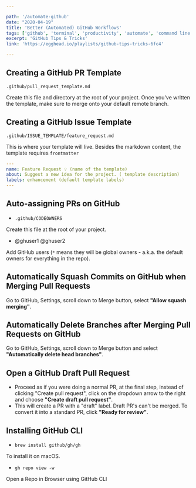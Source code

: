 ```yaml
---

path: '/automate-github'
date: "2020-04-19"
title: 'Better (Automated) GitHub Workflows'
tags: ['github', 'terminal', 'productivity', 'automate', 'command line', 'egghead']
excerpt: 'GitHub Tips & Tricks'
link: 'https://egghead.io/playlists/github-tips-tricks-6fc4'

---
```


## Creating a GitHub PR Template

`.github/pull_request_template.md`

Create this file and directory at the root of your project. Once you've written the template, make sure to merge onto your default remote branch.

## Creating a GitHub Issue Template

 `.github/ISSUE_TEMPLATE/feature_request.md`

 This is where your template will live. Besides the markdown content, the template requires `frontmatter`

```yaml
---
name: Feature Request 💡 (name of the template)
about: Suggest a new idea for the project. ( template description)
labels: enhancement (default template labels)
---
```

## Auto-assigning PRs on GitHub

- `.github/CODEOWNERS`

Create this file at the root of your project.

* @ghuser1 @ghuser2

Add GitHub users (`*` means they will be global owners - a.k.a. the default owners for everything in the repo).

## Automatically Squash Commits on GitHub when Merging Pull Requests

Go to GitHub, Settings, scroll down to Merge button, select **"Allow squash merging"**.

## Automatically Delete Branches after Merging Pull Requests on GitHub

Go to GitHub, Settings, scroll down to Merge button and select **"Automatically delete head branches"**.

## Open a GitHub Draft Pull Request

* Proceed as if you were doing a normal PR, at the final step, instead of clicking "Create pull request", click on the dropdown arrow to the right and choose **"Create draft pull request"**.
* This will create a PR with a "draft" label. Draft PR's can't be merged. To convert it into a standard PR, click **"Ready for review"**.

## Installing GitHub CLI

- `brew install github/gh/gh`

To install it on macOS.

- `gh repo view -w`

Open a Repo in Browser using GitHub CLI